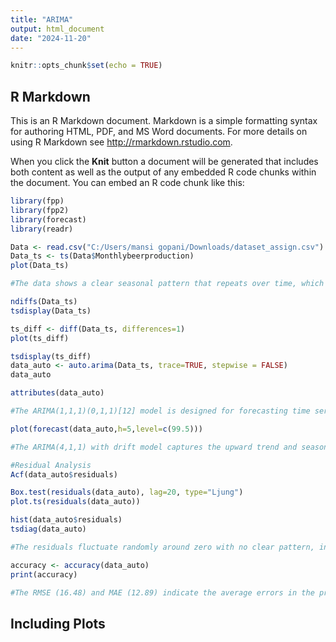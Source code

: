 ---
title: "ARIMA"
output: html_document
date: "2024-11-20"
---

```{r setup, include=FALSE}
knitr::opts_chunk$set(echo = TRUE)
```

## R Markdown

This is an R Markdown document. Markdown is a simple formatting syntax for authoring HTML, PDF, and MS Word documents. For more details on using R Markdown see <http://rmarkdown.rstudio.com>.

When you click the **Knit** button a document will be generated that includes both content as well as the output of any embedded R code chunks within the document. You can embed an R code chunk like this:

```{r}
library(fpp)
library(fpp2)
library(forecast)
library(readr)

Data <- read.csv("C:/Users/mansi gopani/Downloads/dataset_assign.csv")
Data_ts <- ts(Data$Monthlybeerproduction)
plot(Data_ts)

#The data shows a clear seasonal pattern that repeats over time, which is common in production or sales, where certain months consistently have higher or lower outputs. Additionally, the ups and downs in the data seem to get bigger as time goes on, suggesting that beer production becomes more variable over the years. The ARIMA model is designed to capture these patterns and trends to make accurate predictions about future beer production.

ndiffs(Data_ts)
tsdisplay(Data_ts)

ts_diff <- diff(Data_ts, differences=1)
plot(ts_diff)

tsdisplay(ts_diff)
data_auto <- auto.arima(Data_ts, trace=TRUE, stepwise = FALSE)
data_auto

attributes(data_auto)

#The ARIMA(1,1,1)(0,1,1)[12] model is designed for forecasting time series with yearly seasonality. It uses one autoregressive term (p=1) and one moving average term (q=1) to capture short-term dependencies, with first differencing (d=1) to remove trends. The seasonal component applies one seasonal differencing (D=1) to address yearly patterns and includes a seasonal moving average term (Q=1) to handle seasonal error patterns, as seen in the ACF and PACF plots. This combination effectively captures both short-term trends and long-term seasonal behavior.

plot(forecast(data_auto,h=5,level=c(99.5)))

#The ARIMA(4,1,1) with drift model captures the upward trend and seasonal fluctuations in the data. The forecasted values show a continuation of this pattern, with the grey shaded area representing the confidence intervals that widen over time, indicating higher uncertainty for longer-term predictions. Overall, the model effectively fits the data and provides reasonable future estimates.

#Residual Analysis
Acf(data_auto$residuals)

Box.test(residuals(data_auto), lag=20, type="Ljung")
plot.ts(residuals(data_auto))

hist(data_auto$residuals)
tsdiag(data_auto)

#The residuals fluctuate randomly around zero with no clear pattern, indicating the ARIMA model has captured the data well. The histogram suggests the residuals are approximately normal, and the ACF shows no significant autocorrelation. The Ljung-Box test further confirms the model's adequacy.

accuracy <- accuracy(data_auto)
print(accuracy)

#The RMSE (16.48) and MAE (12.89) indicate the average errors in the predictions, while the MAPE (9.37%) shows that the model's errors are around 9% of the actual values on average. The low ACF1 value (-0.046) suggests no significant autocorrelation in the residuals, confirming a good fit.


```

## Including Plots